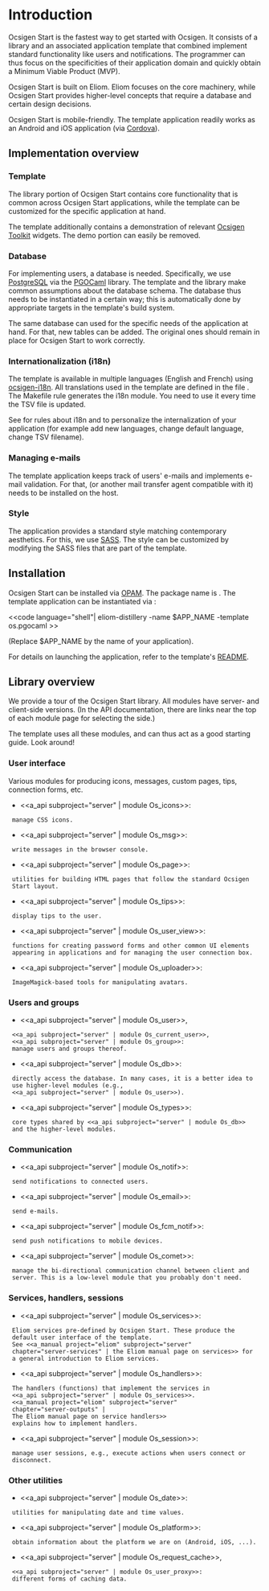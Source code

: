 =Introduction=

Ocsigen Start is the fastest way to get started with Ocsigen. It
consists of a library and an associated application template that
combined implement standard functionality like users and
notifications. The programmer can thus focus on the specificities of
their application domain and quickly obtain a Minimum Viable Product
(MVP).

Ocsigen Start is built on Eliom. Eliom focuses on the core machinery,
while Ocsigen Start provides higher-level concepts that require a
database and certain design decisions.

Ocsigen Start is mobile-friendly. The template application readily
works as an Android and iOS application (via
[[https://cordova.apache.org/|Cordova]]).

==Implementation overview==

===Template===

The library portion of Ocsigen Start contains core functionality that
is common across Ocsigen Start applications, while the template can be
customized for the specific application at hand.

The template additionally contains a demonstration of relevant
[[https://github.com/ocsigen/ocsigen-toolkit|Ocsigen Toolkit]]
widgets. The demo portion can easily be removed.

===Database===

For implementing users, a database is needed. Specifically, we use
[[https://www.postgresql.org/|PostgreSQL]] via the
[[http://pgocaml.forge.ocamlcore.org/|PGOCaml]] library. The template
and the library make common assumptions about the database schema. The
database thus needs to be instantiated in a certain way; this is
automatically done by appropriate targets in the template's build
system.

The same database can used for the specific needs of the application
at hand. For that, new tables can be added. The original ones should
remain in place for Ocsigen Start to work correctly.

===Internationalization (i18n)===

The template is available in multiple languages (English and French) using
[[https://github.com/besport/ocsigen-i18n|ocsigen-i18n]]. All translations used
in the template are defined in the file {{assets/PROJECT_NAME_i18n.tsv}}. The
Makefile rule {{i18n-udpate}} generates the i18n module. You need to use it
every time the TSV file is updated.

See {{Makefile.i18n}} for rules about i18n and {{Makefile.options}} to
personalize the internalization of your application (for example add new
languages, change default language, change TSV filename).

===Managing e-mails===

The template application keeps track of users' e-mails and implements
e-mail validation. For that, {{{sendmail}}} (or another mail transfer
agent compatible with it) needs to be installed on the host.

===Style===

The application provides a standard style matching contemporary
aesthetics. For this, we use [[http://sass-lang.com/|SASS]]. The style
can be customized by modifying the SASS files that are part of the
template.

==Installation==

Ocsigen Start can be installed via
[[https://opam.ocaml.org/|OPAM]]. The package name is {{{ocsigen-start}}}.
The template application can be instantiated via {{{eliom-distillery}}}:

<<code language="shell"|
eliom-distillery -name $APP_NAME -template os.pgocaml
>>

(Replace $APP_NAME by the name of your application).

For details on launching the application, refer to the template's
[[https://github.com/ocsigen/ocsigen-start/blob/master/template.distillery/README.md|README]].

==Library overview==

We provide a tour of the Ocsigen Start library. All modules have
server- and client-side versions. (In the API documentation, there are
links near the top of each module page for selecting the side.)

The template uses all these modules, and can thus act as a good
starting guide. Look around!

=== User interface ===

Various modules for producing icons, messages, custom pages, tips,
connection forms, etc.

* <<a_api subproject="server" | module Os_icons>>:
  manage CSS icons.
* <<a_api subproject="server" | module Os_msg>>:
  write messages in the browser console.
* <<a_api subproject="server" | module Os_page>>:
  utilities for building HTML pages that follow the standard Ocsigen
  Start layout.
* <<a_api subproject="server" | module Os_tips>>:
  display tips to the user.
* <<a_api subproject="server" | module Os_user_view>>:
  functions for creating password forms and other common UI elements
  appearing in applications and for managing the user connection box.
* <<a_api subproject="server" | module Os_uploader>>:
  ImageMagick-based tools for manipulating avatars.

=== Users and groups ===

* <<a_api subproject="server" | module Os_user>>,
  <<a_api subproject="server" | module Os_current_user>>,
  <<a_api subproject="server" | module Os_group>>:
  manage users and groups thereof.

* <<a_api subproject="server" | module Os_db>>:
  directly access the database. In many cases, it is a better idea to
  use higher-level modules (e.g.,
  <<a_api subproject="server" | module Os_user>>).

* <<a_api subproject="server" | module Os_types>>:
  core types shared by <<a_api subproject="server" | module Os_db>>
  and the higher-level modules.

=== Communication ===

* <<a_api subproject="server" | module Os_notif>>:
  send notifications to connected users.

* <<a_api subproject="server" | module Os_email>>:
  send e-mails.

* <<a_api subproject="server" | module Os_fcm_notif>>:
  send push notifications to mobile devices.

* <<a_api subproject="server" | module Os_comet>>:
  manage the bi-directional communication channel between client and
  server. This is a low-level module that you probably don't need.

=== Services, handlers, sessions ===

* <<a_api subproject="server" | module Os_services>>:
  Eliom services pre-defined by Ocsigen Start. These produce the
  default user interface of the template.
  See <<a_manual project="eliom" subproject="server"
  chapter="server-services" | the Eliom manual page on services>> for
  a general introduction to Eliom services.

* <<a_api subproject="server" | module Os_handlers>>:
  The handlers (functions) that implement the services in
  <<a_api subproject="server" | module Os_services>>.
  <<a_manual project="eliom" subproject="server"
  chapter="server-outputs" | The Eliom manual page on service handlers>>
  explains how to implement handlers.

* <<a_api subproject="server" | module Os_session>>:
  manage user sessions, e.g., execute actions when users connect or
  disconnect.

=== Other utilities ===

* <<a_api subproject="server" | module Os_date>>:
  utilities for manipulating date and time values.

* <<a_api subproject="server" | module Os_platform>>:
  obtain information about the platform we are on (Android, iOS, ...).

* <<a_api subproject="server" | module Os_request_cache>>,
  <<a_api subproject="server" | module Os_user_proxy>>:
  different forms of caching data.
